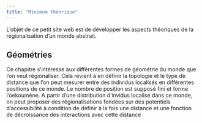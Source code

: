 ```yaml
---
title: "Minimum théorique"
---
```


L'objet de ce petit site web est de développer les aspects théoriques de la régionalisation d'un monde abstrait.

## Géométries

Ce chapitre s'intéresse aux différentes formes de géométrie du monde que l'on veut régionaliser. Cela revient à en définir la topologie et le type de distance que l'on peut mesurer entre des individus localisés en différentes positions de ce monde. Le nombre de position est supposé fini et forme l'oekoumène. A partir d'une distribution d'invidus localisé dans ce monde, on peut proposer des régionalisations fondées sur des potentiels d'accessibilité à condition de définir à la fois une distance et une fonction de décroissance des interactions avec cette distance
